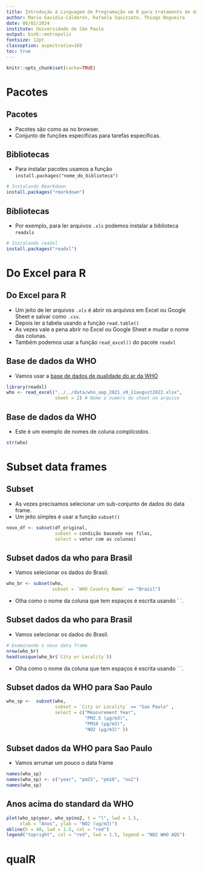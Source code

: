 ```yaml
---
title: Introdução à Linguagem de Programação em R para tratamento de dados de poluição do ar
author: Mario Gavidia-Calderón, Rafaela Squizzato, Thiago Nogueira
date: 06/02/2024
institute: Universidade de São Paulo
output: binb::metropolis
fontsize: 12pt
classoption: aspectratio=169 
toc: true
---
```


```r
knitr::opts_chunk$set(cache=TRUE)
```

# Pacotes

## Pacotes

- Pacotes são como as \alert{extensões} no browser.
- Conjunto de funções específicas para tarefas específicas.

## Bibliotecas
- Para instalar pacotes usamos a função `install.packages("nome_do_biblioteca")`
```r
# Instalando Rmarkdown
install.packages("rmarkdown")
```

## Bibliotecas
- Por exemplo, para ler arquivos `.xls` podemos instalar a biblioteca `readxls`
```r
# Instalando readxl
install.packages("readxl")
```

# Do Excel para R

## Do Excel para R
- Um jeito de ler arquivos `.xls` é abrir os arquivos em Excel ou Google Sheet e salvar como `.csv`.
- Depois ler a tabela usando a função `read.table()`
- As vezes vale a pena abrir no Excel ou Google Sheet e mudar o nome das colunas.
- Também podemos usar a função `read_excel()` do pacote `readxl`

## Base de dados da WHO
- Vamos usar a [base de dados de qualidade do ar da WHO](https://www.who.int/data/gho/data/themes/air-pollution/who-air-quality-database/2022)
```r
library(readxl)
who <- read_excel("../../data/who_aap_2021_v9_11august2022.xlsx",
                  sheet = 2) # Nome o numero do sheet no arquivo
```

## Base de dados da WHO

- Este é um exemplo de nomes de coluna _complicados_.
```r
str(who)
```

# Subset data frames

## Subset 
- As vezes precisamos selecionar um sub-conjunto de dados do data frame.
- Um jeito simples é usar a função `subset()`
```r
novo_df <- subset(df_original,
                  subset = condição baseado nas filas,
                  select = vetor com as colunas)

```

## Subset dados da who para Brasil
- Vamos selecionar os dados do Brasil.
```r
who_br <- subset(who,
                 subset = `WHO Country Name` == "Brazil")
```

- Olha como o nome da coluna que tem espaços é escrita usando \` \`. 

## Subset dados da who para Brasil
- Vamos selecionar os dados do Brasil.
```r
# Examinando o novo data frame
nrow(who_br)
head(unique(who_br$`City or Locality`))
```

- Olha como o nome da coluna que tem espaços é escrita usando \` \`. 

## Subset dados da WHO para Sao Paulo

```r
who_sp <-  subset(who,
                  subset = `City or Locality` == "Sao Paulo" ,
                  select = c("Measurement Year", 
                             "PM2.5 (μg/m3)",
                             "PM10 (μg/m3)",
                             "NO2 (μg/m3)" ))
```

## Subset dados da WHO para Sao Paulo

- Vamos arrumar um pouco o data frame
```r
names(who_sp)
names(who_sp) <- c("year", "pm25", "pm10", "no2")
names(who_sp)
```

## Anos acima do standard da WHO
```r
plot(who_sp$year, who_sp$no2, t = "l", lwd = 1.5, 
     xlab = "Anos", ylab = "NO2 (ug/m3)")
abline(h = 40, lwd = 1.5, col = "red")
legend("topright", col = "red", lwd = 1.5, legend = "NO2 WHO AQS")
```


# qualR
